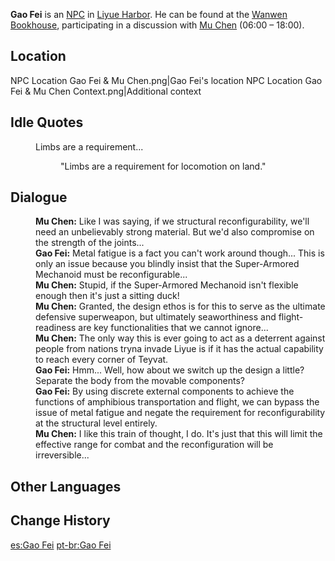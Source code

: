 {{Character Infobox
|image            = NPC Gao Fei.png
|region           = Liyue
|type             = NPC
}}
'''Gao Fei''' {{Lang|zh=高斐|zh_rm=Gāo Fěi}} is an [[NPC]] in [[Liyue Harbor]]. He can be found at the [[Wanwen Bookhouse]], participating in a discussion with [[Mu Chen]] (06:00 – 18:00).

==Location==
<gallery>
NPC Location Gao Fei & Mu Chen.png|Gao Fei's location
NPC Location Gao Fei & Mu Chen Context.png|Additional context
</gallery>
<!--
==Profile==
detailed story/lore information goes here
''(To be added.)''

===Personality===
''(To be added.)''

===Appearance===
''(To be added.)''
-->
==Idle Quotes==
{{Dialogue start}}
: {{DIcon|Idle}} Limbs are a requirement...
:: {{A|VO Gao Fei 01.ogg}} "Limbs are a requirement for locomotion on land."
{{Dialogue end}}

==Dialogue==
{{Dialogue start}}
:'''Mu Chen:''' Like I was saying, if we structural reconfigurability, we'll need an unbelievably strong material. But we'd also compromise on the strength of the joints...
:'''Gao Fei:''' Metal fatigue is a fact you can't work around though... This is only an issue because you blindly insist that the Super-Armored Mechanoid must be reconfigurable...
:'''Mu Chen:''' Stupid, if the Super-Armored Mechanoid isn't flexible enough then it's just a sitting duck!
:'''Mu Chen:''' Granted, the design ethos is for this to serve as the ultimate defensive superweapon, but ultimately seaworthiness and flight-readiness are key functionalities that we cannot ignore...
:'''Mu Chen:''' The only way this is ever going to act as a deterrent against people from nations tryna invade Liyue is if it has the actual capability to reach every corner of Teyvat.
:'''Gao Fei:''' Hmm... Well, how about we switch up the design a little? Separate the body from the movable components?
:'''Gao Fei:''' By using discrete external components to achieve the functions of amphibious transportation and flight, we can bypass the issue of metal fatigue and negate the requirement for reconfigurability at the structural level entirely.
:'''Mu Chen:''' I like this train of thought, I do. It's just that this will limit the effective range for combat and the reconfiguration will be irreversible...
{{Dialogue end}}

==Other Languages==
{{Other Languages
|default_hidden = 1
|en      = Gao Fei
|zhs     = 高斐
|zhs_rm  = Gāo Fěi
|zht     = 高斐
|zht_rm  = Gāo Fěi
|ja      = 高斐
|ja_rm   = Kou Hi{{Assumed}}
|ko      = {{tt|고비|高斐}}
|ko_rm   = Go Bi
|es      = Gao Fei
|fr      = Gao Fei
|ru      = Гао Фэй
|th      = Gao Fei
|vi      = Gao Fei
|de      = Gao Fei
|id      = Gao Fei
|pt      = Gao Fei
|tr      = Gao Fei
|it      = Gao Fei
}}

==Change History==
{{Change History|1.0}}

[[es:Gao Fei]]
[[pt-br:Gao Fei]]